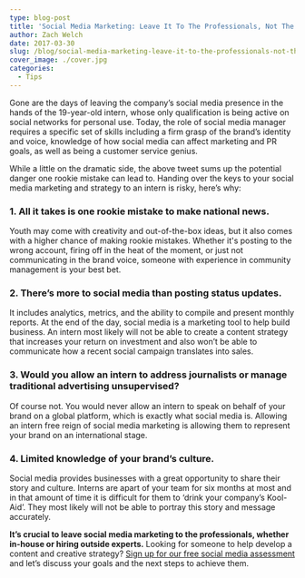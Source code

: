 ```yaml
---
type: blog-post
title: 'Social Media Marketing: Leave It To The Professionals, Not The Interns'
author: Zach Welch
date: 2017-03-30
slug: /blog/social-media-marketing-leave-it-to-the-professionals-not-the-interns
cover_image: ./cover.jpg
categories:
  - Tips
---
```


Gone are the days of leaving the company’s social media presence in the hands of the 19-year-old intern, whose only qualification is being active on social networks for personal use. Today, the role of social media manager requires a specific set of skills including a firm grasp of the brand’s identity and voice, knowledge of how social media can affect marketing and PR goals, as well as being a customer service genius.

While a little on the dramatic side, the above tweet sums up the potential danger one rookie mistake can lead to. Handing over the keys to your social media marketing and strategy to an intern is risky, here’s why:

### 1. All it takes is one rookie mistake to make national news.

Youth may come with creativity and out-of-the-box ideas, but it also comes with a higher chance of making rookie mistakes. Whether it's posting to the wrong account, firing off in the heat of the moment, or just not communicating in the brand voice, someone with experience in community management is your best bet.

### 2. There’s more to social media than posting status updates.

It includes analytics, metrics, and the ability to compile and present monthly reports. At the end of the day, social media is a marketing tool to help build business. An intern most likely will not be able to create a content strategy that increases your return on investment and also won’t be able to communicate how a recent social campaign translates into sales.

### 3. Would you allow an intern to address journalists or manage traditional advertising unsupervised?

Of course not. You would never allow an intern to speak on behalf of your brand on a global platform, which is exactly what social media is. Allowing an intern free reign of social media marketing is allowing them to represent your brand on an international stage.

### 4. Limited knowledge of your brand’s culture.

Social media provides businesses with a great opportunity to share their story and culture. Interns are apart of your team for six months at most and in that amount of time it is difficult for them to ‘drink your company’s Kool-Aid’. They most likely will not be able to portray this story and message accurately.

**It’s crucial to leave social media marketing to the professionals, whether in-house or hiring outside experts.** Looking for someone to help develop a content and creative strategy? [Sign up for our free social media assessment][1] and let’s discuss your goals and the next steps to achieve them.

[1]: /free-assessment
